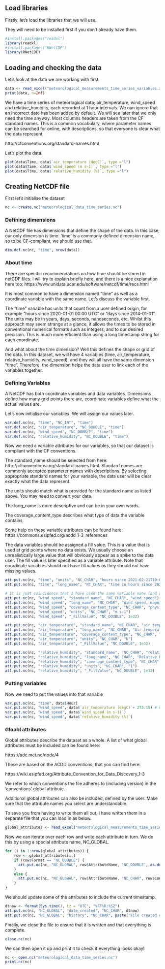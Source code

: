 ## Load libraries

Firstly, let's load the libraries that we will use.

They will need to be installed first if you don't already have them.

```r
#install.packages("readxl")
library(readxl)
#install.packages("RNetCDF")
library(RNetCDF)
```

## Loading and checking the data

Let's look at the data we are working with first:

```r
data <- read_excel("meteorological_measurements_time_series_variables.xlsx")
print(data, n=Inf)
```

We have a time series of meteorlogical data; air_temperature, wind_speed and relative_humidity, each recorded at 1 hour intervals. We can ignore that an incorrect date has been added by default. We will see later that we only need the time anyway. 
Most columns headers are taken from the CF standard names. This is a common vocabulary, where parameter names can be searched for online, with descriptions, so that everyone is clear what the data represent.

http://cfconventions.org/standard-names.html

Let's plot the data.

```r
plot(data$Time, data$`air_temperature (degC)`, type ="l")
plot(data$Time, data$`wind_speed (m s-1)`, type ="l")
plot(data$Time, data$`relative_humidity (%)`, type ="l")
```

##  Creating NetCDF file

First let's initialise the dataset

```r
nc <- create.nc("meteorological_data_time_series.nc")
```
### Defining dimensions

A NetCDF file has dimensions that define the shape of the data. In this case, our only dimension is time. 'time' is a commonly defined dimension name, so to be CF-compliant, we should use that.

```r
dim.def.nc(nc, "time", nrow(data))
```

### About time

There are specific recommendations on how time should be stored in netCDF files. I will try to explain briefly here, and there is a nice explanation here too: https://www.unidata.ucar.edu/software/netcdf/time/recs.html

It is most common to have a dimension named "time" as well as a coordinate variable with the same name. Let's discuss the variable first.

The "time" variable has units that count from a user defined origin, for example "hours since 2020-01-01 00:00 UTC" or "days since 2014-01-01". The units may be in years, days, seconds, nanoseconds, etc. Whilst this approach may seem strange at a glance, it allows the times to be stored in conventional numerical formats such as integers, and to our desired precision. This is much more efficient than using a long timestamp string for each coordinate.

And what about the time dimension? Well this defines the shape or grid of the data. In this dataset, we will have 4 variables (time, air_temperature, relative_humidity, wind_speed), and they will all have the same dimension "time". Therefore, the dimension helps the data user to link each of the variables together.

### Defining Variables

A NetCDF has both coordinate variables and data variables. Dimensions define how many grid points there are, coordinate variables define what the actual values are. 

Let's now initialise our variables. We will assign our values later.

```r
var.def.nc(nc, "time", "NC_INT", "time")
var.def.nc(nc, "air_temperature", "NC_DOUBLE", "time")
var.def.nc(nc, "wind_speed", "NC_DOUBLE", "time")
var.def.nc(nc, "relative_humidity", "NC_DOUBLE", "time")
```

Now we need a variable attributes for our variables, so that our dataset is compliant with the CF conventions. 

The standard_name should be selected from here: http://cfconventions.org/standard-names.html. Standard names are commonly accepted parameter names with descriptions. By selecting appropriate standard names for your variable, the data user will be clear exactly what the data represent.

The units should match what is provided for the standard name as listed above. You may need to convert your data.

The long_name is more descriptive and can be in your own words.

The coverage_content_type describes what type of data the variable contains

Some help on these variable attributes can be found here: https://commons.esipfed.org/acdd_1-3_references

The data variables should be assigned a fill value. This is a value that is used at grid points where no data exists. We usually choose an unrealistically large value that will obviously appear as a spike to the data user. The fill value is later specified as a variable attribute. Note that coordinate variables should not have fill values as they should not have missing values.

```r
att.put.nc(nc, "time", "units", "NC_CHAR", "hours since 2021-02-21T10:00:00Z") # Units for time must be in this format.
att.put.nc(nc, "time", "long_name", "NC_CHAR", "time in hours since 2021-02-21T10:00:00Z")

# It is just coincidence that I have used the same variable name (2nd argument) as the standard name (last argument) here.
att.put.nc(nc, "wind_speed", "standard_name", "NC_CHAR", "wind_speed")
att.put.nc(nc, "wind_speed", "long_name", "NC_CHAR", "Wind speed, magnitude of the 2 horizontal components of velocity, measured at an elevation of 2 meters")
att.put.nc(nc, "wind_speed", "coverage_content_type", "NC_CHAR", "physicalMeasurement")
att.put.nc(nc, "wind_speed", "units", "NC_CHAR", "m s-1")
att.put.nc(nc, "wind_speed", "_FillValue", "NC_DOUBLE", 1e32)

att.put.nc(nc, "air_temperature", "standard_name", "NC_CHAR", "air_temperature")
att.put.nc(nc, "air_temperature", "long_name", "NC_CHAR", "Air temperature in degrees kelvin, measured at an elevation of 2 meters")
att.put.nc(nc, "air_temperature", "coverage_content_type", "NC_CHAR", "physicalMeasurement")
att.put.nc(nc, "air_temperature", "units", "NC_CHAR", "K")
att.put.nc(nc, "air_temperature", "_FillValue", "NC_DOUBLE", 1e32)

att.put.nc(nc, "relative_humidity", "standard_name", "NC_CHAR", "relative_humidity")
att.put.nc(nc, "relative_humidity", "long_name", "NC_CHAR", "Relative humidity of air, the amount of moisture in the air at a certain temperature compared to what the air can hold at that temperature")
att.put.nc(nc, "relative_humidity", "coverage_content_type", "NC_CHAR", "physicalMeasurement")
att.put.nc(nc, "relative_humidity", "units", "NC_CHAR", "1")
att.put.nc(nc, "relative_humidity", "_FillValue", "NC_DOUBLE", 1e32)
```

### Putting variables

Now we need to put the values into that variable

```r
var.put.nc(nc, "time", data$Hour)
var.put.nc(nc, "wind_speed", data$`air_temperature (degC)`+ 273.15) # Converting to preferred units defined by the standard_name
var.put.nc(nc, "wind_speed", data$`wind_speed (m s-1)`)
var.put.nc(nc, "wind_speed", data$`relative_humidity (%)`)
```

### Gloabl attributes

Global attributes describe the dataset as a whole. A list of what global attributes must be included can be found here:

https://adc.met.no/node/4

These are based on the ACDD conventions, that you can find here:

https://wiki.esipfed.org/Attribute_Convention_for_Data_Discovery_1-3

We refer to which conventions the file adheres to (including version) in the 'conventions' global attribute.

Additional global attributes can also be included, defined by the user. Make sure that the attribute names you select are understandable. 

To save you from having to write them all out, I have written them in a separate file that you can load in as below.

```r
global_attributes <- read_excel("meteorological_measurements_time_series_global_attributes.xlsx")
```

Now we can iterate over each row and write each attribute in turn. We do this by using a special attribute name, NC_GLOBAL. 

```r
for (i in 1:nrow(global_attributes)) {
    row <- global_attributes[i,]
    if (row$Format == "NC_DOUBLE") {
      att.put.nc(nc, "NC_GLOBAL", row$AttributeName, "NC_DOUBLE", as.double(row$Content))  
    }
    else {
      att.put.nc(nc, "NC_GLOBAL", row$AttributeName, "NC_CHAR", row$Content)
    }
}
```

We should update some of the attributes to include the current timestamp.

```r
dtnow <- format(Sys.time(), tz = "UTC", "%FT%R:%SZ")
att.put.nc(nc, "NC_GLOBAL", "date_created", "NC_CHAR", dtnow)
att.put.nc(nc, "NC_GLOBAL", "history", "NC_CHAR", paste("File created using RNetCDF in R at",dtnow))
```

Finally, we close the file to ensure that it is written and that everything is complete.

```r
close.nc(nc)
```

We can then open it up and print it to check if everything looks okay!

```r
nc <- open.nc("meteorological_data_time_series.nc")
print.nc(nc)
```
